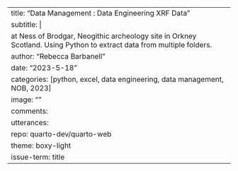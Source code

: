 ---
title: "Data Management : Data Engineering XRF Data"
subtitle: |
        at Ness of Brodgar, Neogithic archeology site in Orkney Scotland. Using Python to extract data from multiple folders.
author: "Rebecca Barbanell"
date: "2023-5-18"
categories: [python, excel, data engineering, data management, NOB, 2023]
image: ""
comments: 
    utterances: 
      repo: quarto-dev/quarto-web
      theme: boxy-light
      issue-term: title
---